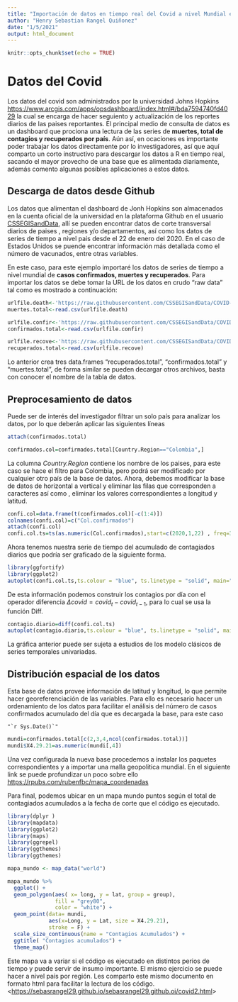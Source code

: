 ```yaml
---
title: "Importación de datos en tiempo real del Covid a nivel Mundial en el lenguaje R"
author: "Henry Sebastian Rangel Quiñonez"
date: "1/5/2021"
output: html_document
---
```


```r
knitr::opts_chunk$set(echo = TRUE)
```

# Datos del Covid

Los datos del covid son administrados por la universidad Johns Hopkins [https://www.arcgis.com/apps/opsdashboard/index.html\#/bda7594740fd4029](https://www.arcgis.com/apps/opsdashboard/index.html#/bda7594740fd40299423467b48e9ecf6){.uri} la cual se encarga de hacer seguiento y actualización de los reportes diarios de las paises reportantes. El principal medio de consulta de datos es un dashboard que prociona una lectura de las series de **muertes, total de contagios y recuperados por país**. Aún así, en ocaciones es importante poder trabajar los datos directamente por lo investigadores, así que aquí comparto un corto instructivo para descargar los datos a R en tiempo real, sacando el mayor provecho de una base que es alimentada diariamente, además comento algunas posibles aplicaciones a estos datos.

## Descarga de datos desde Github

Los datos que alimentan el dashboard de Jonh Hopkins son almacenados en la cuenta oficial de la universidad en la plataforma Github en el usuario [CSSEGISandData](https://github.com/CSSEGISandData/COVID-19){.uri}, allí se pueden encontrar datos de corte transversal diarios de paises , regiones y/o departamentos, así como los datos de series de tiempo a nivel pais desde el 22 de enero del 2020. En el caso de Estados Unidos se puende encontrar información más detallada como el número de vacunados, entre otras variables.

En este caso, para este ejemplo importaré los datos de series de tiempo a nivel mundial de **casos confirmados, muertes y recuperados**. Para importar los datos se debe tomar la URL de los datos en crudo "raw data" tal como es mostrado a continuación:

```r
urlfile.death<-'https://raw.githubusercontent.com/CSSEGISandData/COVID-19/master/csse_covid_19_data/csse_covid_19_time_series/time_series_covid19_deaths_global.csv'
muertes.total<-read.csv(urlfile.death)

urlfile.confir<-'https://raw.githubusercontent.com/CSSEGISandData/COVID-19/master/csse_covid_19_data/csse_covid_19_time_series/time_series_covid19_confirmed_global.csv'
confirmados.total<-read.csv(urlfile.confir)

urlfile.recove<-'https://raw.githubusercontent.com/CSSEGISandData/COVID-19/master/csse_covid_19_data/csse_covid_19_time_series/time_series_covid19_deaths_global.csv'
recuperados.total<-read.csv(urlfile.recove)

```

Lo anterior crea tres data.frames "recuperados.total", "confirmados.total" y "muertes.total", de forma similar se pueden decargar otros archivos, basta con conocer el nombre de la tabla de datos.

## Preprocesamiento de datos

Puede ser de interés del investigador filtrar un solo país para analizar los datos, por lo que deberán aplicar las siguientes líneas

```r
attach(confirmados.total)

```

```r

confirmados.col=confirmados.total[Country.Region=="Colombia",]

```

La columna *Country.Region* contiene los nombre de los paises, para este caso se hace el filtro para Colombia, pero podrá ser modificado por cualquier otro país de la base de datos. Ahora, debemos modificar la base de datos de horizontal a vertical y eliminar las filas que corresponden a caracteres así como , eliminar los valores correspondientes a longitud y latitud.

```r
confi.col=data.frame(t(confirmados.col)[-c(1:4)])
colnames(confi.col)=c("Col.confirmados")
attach(confi.col)
confi.col.ts=ts(as.numeric(Col.confirmados),start=c(2020,1,22) , freq=365 )
```

Ahora tenemos nuestra serie de tiempo del acumulado de contagiados diarios que podría ser graficado de la siguiente forma.

```r
library(ggfortify)
library(ggplot2)
autoplot(confi.col.ts,ts.colour = "blue", ts.linetype = "solid", main="Contagios acumulados Colombia")
```

De esta información podemos construir los contagios por día con el operador diferencia $\Delta covid= covid_t-covid_{t-1}$, para lo cual se usa la función Diff.

```r
contagio.diario=diff(confi.col.ts)
autoplot(contagio.diario,ts.colour = "blue", ts.linetype = "solid", main="Contagios por dias en Colombia" )
```

La gráfica anterior puede ser sujeta a estudios de los modelo clásicos de series temporales univariadas.

## Distribución espacial de los datos

Esta base de datos provee información de latitud y longitud, lo que permite hacer georeferenciación de las variables. Para ello es necesario hacer un ordenamiento de los datos para facilitar el análisis del número de casos confirmados acumulado del día que es decargada la base, para este caso

    "`r Sys.Date()`"

```r
mundi=confirmados.total[c(2,3,4,ncol(confirmados.total))]
mundi$X4.29.21=as.numeric(mundi[,4])
```

Una vez configurada la nueva base procedemos a instalar los paquetes correspondientes y a importar una malla geopolitica mundial. En el siguiente link se puede profundizar un poco sobre ello <https://rpubs.com/rubenfbc/mapa_coordenadas>

Para final, podemos ubicar en un mapa mundo puntos según el total de contagiados acumulados a la fecha de corte que el código es ejecutado.

```r
library(dplyr )
library(mapdata)
library(ggplot2)
library(maps)
library(ggrepel)
library(ggthemes)
library(ggthemes)

mapa_mundo <- map_data("world")

mapa_mundo %>%
  ggplot() +
  geom_polygon(aes( x= long, y = lat, group = group),
               fill = "grey80",
               color = "white") +
  geom_point(data= mundi, 
             aes(x=Long, y = Lat, size = X4.29.21), 
             stroke = F) +
  scale_size_continuous(name = "Contagios Acumulados") +
  ggtitle( "Contagios acumulados") +
  theme_map()
```

Este mapa va a variar si el código es ejecutado en distintos perios de tiempo y puede servir de insumo importante. El mismo ejercicio se puede hacer a nivel país por región. Les comparto este mismo documento en formato html para facilitar la lectura de los código. \<<https://sebasrangel29.github.io/sebasrangel29.github.oi/covid2.html>\>
